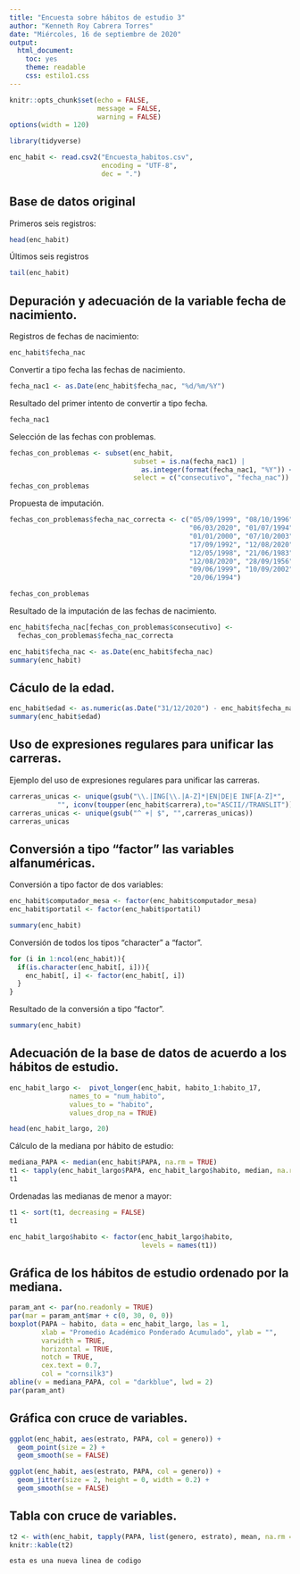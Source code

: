 ```yaml
---
title: "Encuesta sobre hábitos de estudio 3"
author: "Kenneth Roy Cabrera Torres"
date: "Miércoles, 16 de septiembre de 2020"
output: 
  html_document: 
    toc: yes
    theme: readable
    css: estilo1.css
---
```


```r
knitr::opts_chunk$set(echo = FALSE,
                      message = FALSE,
                      warning = FALSE)
options(width = 120)
```

```r
library(tidyverse)
```


```r
enc_habit <- read.csv2("Encuesta_habitos.csv", 
                       encoding = "UTF-8",
                       dec = ".")
```

## Base de datos original

Primeros seis registros:

```r
head(enc_habit)
```

Últimos seis registros

```r
tail(enc_habit)
```

## Depuración y adecuación de la variable fecha de nacimiento.


Registros de fechas de nacimiento:

```r
enc_habit$fecha_nac
```


Convertir a tipo fecha las fechas de nacimiento.

```r
fecha_nac1 <- as.Date(enc_habit$fecha_nac, "%d/%m/%Y")
```

Resultado del primer intento de convertir a tipo fecha.


```r
fecha_nac1
```

Selección de las fechas con problemas.

```r
fechas_con_problemas <- subset(enc_habit, 
                               subset = is.na(fecha_nac1) | 
                                 as.integer(format(fecha_nac1, "%Y")) < 1970, 
                               select = c("consecutivo", "fecha_nac"))
fechas_con_problemas
```

Propuesta de imputación.

```r
fechas_con_problemas$fecha_nac_correcta <- c("05/09/1999", "08/10/1996",
                                             "06/03/2020", "01/07/1994",
                                             "01/01/2000", "07/10/2003",
                                             "17/09/1992", "12/08/2020",
                                             "12/05/1998", "21/06/1983",
                                             "12/08/2020", "28/09/1956",
                                             "09/06/1999", "10/09/2002",
                                             "20/06/1994")
```


```r
fechas_con_problemas
```

Resultado de la imputación de las fechas de nacimiento.

```r
enc_habit$fecha_nac[fechas_con_problemas$consecutivo] <- 
  fechas_con_problemas$fecha_nac_correcta
```

```r
enc_habit$fecha_nac <- as.Date(enc_habit$fecha_nac)
summary(enc_habit)
```

## Cáculo de la edad.

```r
enc_habit$edad <- as.numeric(as.Date("31/12/2020") - enc_habit$fecha_nac)/365.25
summary(enc_habit$edad)
```
## Uso de expresiones regulares para unificar las carreras.

Ejemplo del uso de expresiones regulares para unificar las carreras.

```r
carreras_unicas <- unique(gsub("\\.|ING[\\.|A-Z]*|EN|DE|E INF[A-Z]*", 
            "", iconv(toupper(enc_habit$carrera),to="ASCII//TRANSLIT")))
carreras_unicas <- unique(gsub("^ +| $", "",carreras_unicas))
carreras_unicas
```
## Conversión a tipo "factor" las variables alfanuméricas.

Conversión a tipo factor de dos variables:

```r
enc_habit$computador_mesa <- factor(enc_habit$computador_mesa)
enc_habit$portatil <- factor(enc_habit$portatil)
```

```r
summary(enc_habit)
```

Conversión de todos los tipos "character" a "factor".

```r
for (i in 1:ncol(enc_habit)){
  if(is.character(enc_habit[, i])){
    enc_habit[, i] <- factor(enc_habit[, i])
  }
}
```

Resultado de la conversión a tipo "factor".

```r
summary(enc_habit)
```

## Adecuación de la base de datos de acuerdo a los hábitos de estudio.

```r
enc_habit_largo <-  pivot_longer(enc_habit, habito_1:habito_17,
               names_to = "num_habito",
               values_to = "habito",
               values_drop_na = TRUE)
```


```r
head(enc_habit_largo, 20)
```

Cálculo de la mediana por hábito de estudio:

```r
mediana_PAPA <- median(enc_habit$PAPA, na.rm = TRUE)
t1 <- tapply(enc_habit_largo$PAPA, enc_habit_largo$habito, median, na.rm = TRUE)
t1
```
Ordenadas las medianas de menor a mayor:

```r
t1 <- sort(t1, decreasing = FALSE)
t1
```

```r
enc_habit_largo$habito <- factor(enc_habit_largo$habito,
                                 levels = names(t1))
```

## Gráfica de los hábitos de estudio ordenado por la mediana.

```r
param_ant <- par(no.readonly = TRUE)
par(mar = param_ant$mar + c(0, 30, 0, 0))
boxplot(PAPA ~ habito, data = enc_habit_largo, las = 1,
        xlab = "Promedio Académico Ponderado Acumulado", ylab = "", 
        varwidth = TRUE,
        horizontal = TRUE,
        notch = TRUE,
        cex.text = 0.7,
        col = "cornsilk3")
abline(v = mediana_PAPA, col = "darkblue", lwd = 2)
par(param_ant)
```

## Gráfica con cruce de variables.

```r
ggplot(enc_habit, aes(estrato, PAPA, col = genero)) +
  geom_point(size = 2) +
  geom_smooth(se = FALSE)
```


```r
ggplot(enc_habit, aes(estrato, PAPA, col = genero)) +
  geom_jitter(size = 2, height = 0, width = 0.2) +
  geom_smooth(se = FALSE)
```

## Tabla con cruce de variables.


```r
t2 <- with(enc_habit, tapply(PAPA, list(genero, estrato), mean, na.rm = TRUE))
knitr::kable(t2)

esta es una nueva linea de codigo 
```


